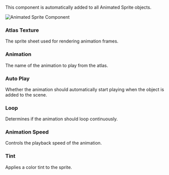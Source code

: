 
<SpecialHeader  
 title="Animated Sprite Component"  
 usesComponent="model"  
 usesComponentLink="/studio-docs/2d/objects/animated-sprite"
 buttonText="Switch to Object"
/>



This component is automatically added to all Animated Sprite objects.

<Image src="/studio-docs/components/animated-sprite-component.png" alt="Animated Sprite Component" width={600} height={600} className="pt-6" />

### Atlas Texture  
The sprite sheet used for rendering animation frames.

### Animation  
The name of the animation to play from the atlas.

### Auto Play  
Whether the animation should automatically start playing when the object is added to the scene.

### Loop  
Determines if the animation should loop continuously.

### Animation Speed  
Controls the playback speed of the animation.

### Tint  
Applies a color tint to the sprite.